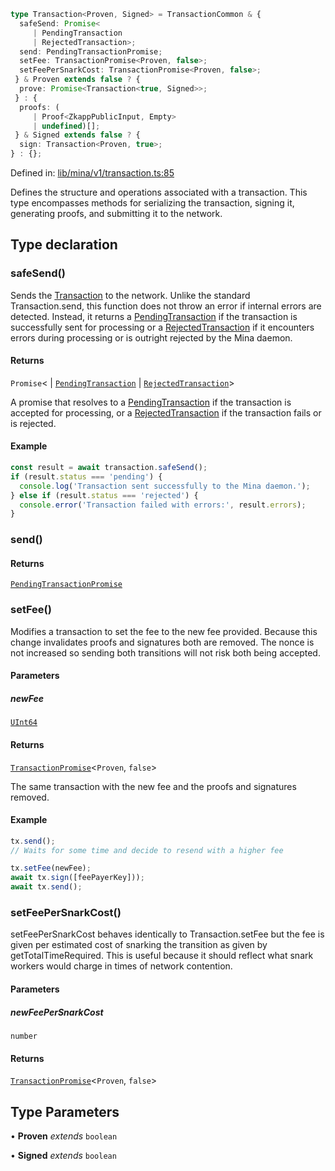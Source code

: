 ```ts
type Transaction<Proven, Signed> = TransactionCommon & {
  safeSend: Promise<
     | PendingTransaction
     | RejectedTransaction>;
  send: PendingTransactionPromise;
  setFee: TransactionPromise<Proven, false>;
  setFeePerSnarkCost: TransactionPromise<Proven, false>;
 } & Proven extends false ? {
  prove: Promise<Transaction<true, Signed>>;
 } : {
  proofs: (
     | Proof<ZkappPublicInput, Empty>
     | undefined)[];
 } & Signed extends false ? {
  sign: Transaction<Proven, true>;
} : {};
```

Defined in: [lib/mina/v1/transaction.ts:85](https://github.com/o1-labs/o1js/blob/df1ff77af12d7cbbed4a6167f02815fad4f0dceb/src/lib/mina/v1/transaction.ts#L85)

Defines the structure and operations associated with a transaction.
This type encompasses methods for serializing the transaction, signing it, generating proofs,
and submitting it to the network.

## Type declaration

### safeSend()

Sends the [Transaction](Transaction.mdx) to the network. Unlike the standard Transaction.send, this function does not throw an error if internal errors are detected. Instead, it returns a [PendingTransaction](PendingTransaction.mdx) if the transaction is successfully sent for processing or a [RejectedTransaction](RejectedTransaction.mdx) if it encounters errors during processing or is outright rejected by the Mina daemon.

#### Returns

`Promise`\<
  \| [`PendingTransaction`](PendingTransaction.mdx)
  \| [`RejectedTransaction`](RejectedTransaction.mdx)\>

A promise that resolves to a [PendingTransaction](PendingTransaction.mdx) if the transaction is accepted for processing, or a [RejectedTransaction](RejectedTransaction.mdx) if the transaction fails or is rejected.

#### Example

```ts
const result = await transaction.safeSend();
if (result.status === 'pending') {
  console.log('Transaction sent successfully to the Mina daemon.');
} else if (result.status === 'rejected') {
  console.error('Transaction failed with errors:', result.errors);
}
```

### send()

#### Returns

[`PendingTransactionPromise`](PendingTransactionPromise.mdx)

### setFee()

Modifies a transaction to set the fee to the new fee provided. Because this change invalidates proofs and signatures both are removed. The nonce is not increased so sending both transitions will not risk both being accepted.

#### Parameters

##### newFee

[`UInt64`](../../../classes/UInt64.mdx)

#### Returns

[`TransactionPromise`](../../../type-aliases/TransactionPromise.mdx)\<`Proven`, `false`\>

The same transaction with the new fee and the proofs and signatures removed.

#### Example

```ts
tx.send();
// Waits for some time and decide to resend with a higher fee

tx.setFee(newFee);
await tx.sign([feePayerKey]));
await tx.send();
```

### setFeePerSnarkCost()

setFeePerSnarkCost behaves identically to Transaction.setFee but the fee is given per estimated cost of snarking the transition as given by getTotalTimeRequired. This is useful because it should reflect what snark workers would charge in times of network contention.

#### Parameters

##### newFeePerSnarkCost

`number`

#### Returns

[`TransactionPromise`](../../../type-aliases/TransactionPromise.mdx)\<`Proven`, `false`\>

## Type Parameters

• **Proven** *extends* `boolean`

• **Signed** *extends* `boolean`
